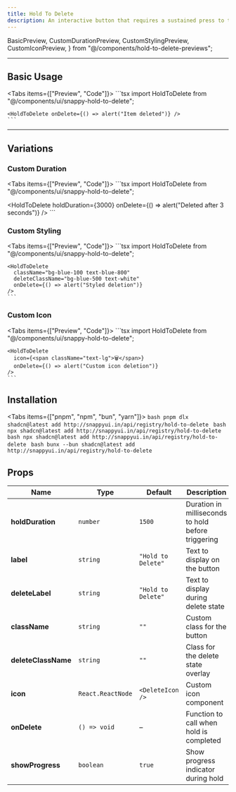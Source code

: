 ```yaml
---
title: Hold To Delete
description: An interactive button that requires a sustained press to trigger deletion
---
```


  BasicPreview,
  CustomDurationPreview,
  CustomStylingPreview,
  CustomIconPreview,
} from "@/components/hold-to-delete-previews";


---

## Basic Usage

<Tabs items={["Preview", "Code"]}>
  <Tab value="Preview">
    <BasicPreview />
  </Tab>
  <Tab value="Code">
    ```tsx
    import HoldToDelete from "@/components/ui/snappy-hold-to-delete";

    <HoldToDelete onDelete={() => alert("Item deleted")} />
    ```
  </Tab>
</Tabs>

---

## Variations

### Custom Duration

<Tabs items={["Preview", "Code"]}>
  <Tab value="Preview">
    <CustomDurationPreview />
  </Tab>
  <Tab value="Code">
    ```tsx
    import HoldToDelete from "@/components/ui/snappy-hold-to-delete";

  <HoldToDelete 
    holdDuration={3000} 
    onDelete={() => alert("Deleted after 3 seconds")} 
  />
    ```
  </Tab>
</Tabs>

### Custom Styling

<Tabs items={["Preview", "Code"]}>
  <Tab value="Preview">
    <CustomStylingPreview />
  </Tab>
  <Tab value="Code">
    ```tsx
    import HoldToDelete from "@/components/ui/snappy-hold-to-delete";

    <HoldToDelete 
      className="bg-blue-100 text-blue-800"
      deleteClassName="bg-blue-500 text-white"
      onDelete={() => alert("Styled deletion")}
    />
    ```
  </Tab>
</Tabs>

### Custom Icon

<Tabs items={["Preview", "Code"]}>
  <Tab value="Preview">
    <CustomIconPreview />
  </Tab>
  <Tab value="Code">
    ```tsx
    import HoldToDelete from "@/components/ui/snappy-hold-to-delete";

    <HoldToDelete 
      icon={<span className="text-lg">🗑️</span>}
      onDelete={() => alert("Custom icon deletion")}
    />
    ```
  </Tab>
</Tabs>

## Installation

<Tabs items={["pnpm", "npm", "bun", "yarn"]}>
  <Tab value="pnpm">
    ```bash
    pnpm dlx shadcn@latest add http://snappyui.in/api/registry/hold-to-delete
    ```
  </Tab>
  <Tab value="npm">
    ```bash
    npx shadcn@latest add http://snappyui.in/api/registry/hold-to-delete
    ```
  </Tab>
  <Tab value="yarn">
    ```bash
    npx shadcn@latest add http://snappyui.in/api/registry/hold-to-delete
    ```
  </Tab>
  <Tab value="bun">
    ```bash
    bunx --bun shadcn@latest add http://snappyui.in/api/registry/hold-to-delete
    ```
  </Tab>
</Tabs>

## Props

| Name | Type | Default | Description |
|------|------|---------|-------------|
| **holdDuration** | `number` | `1500` | Duration in milliseconds to hold before triggering |
| **label** | `string` | `"Hold to Delete"` | Text to display on the button |
| **deleteLabel** | `string` | `"Hold to Delete"` | Text to display during delete state |
| **className** | `string` | `""` | Custom class for the button |
| **deleteClassName** | `string` | `""` | Class for the delete state overlay |
| **icon** | `React.ReactNode` | `<DeleteIcon />` | Custom icon component |
| **onDelete** | `() => void` | – | Function to call when hold is completed |
| **showProgress** | `boolean` | `true` | Show progress indicator during hold |